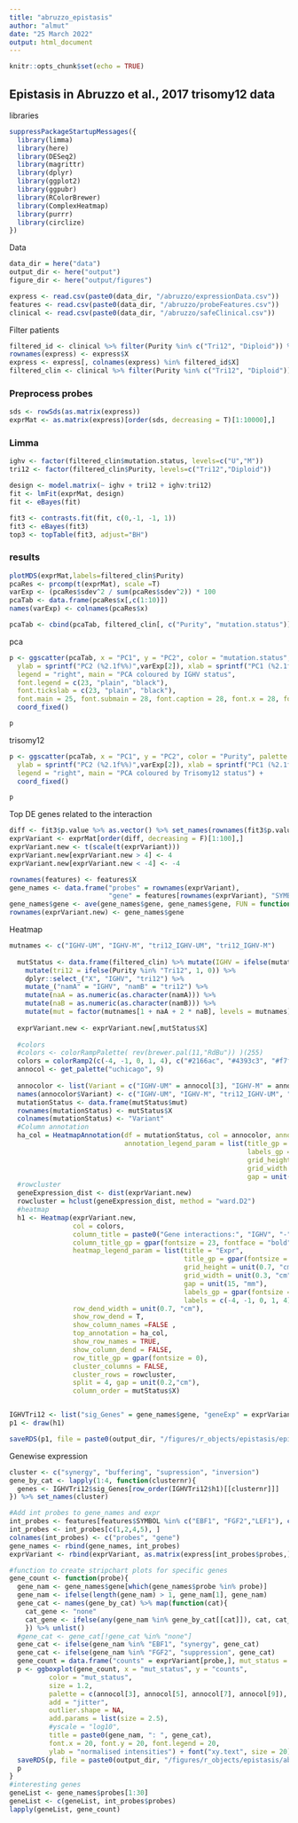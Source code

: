 ```yaml
---
title: "abruzzo_epistasis"
author: "almut"
date: "25 March 2022"
output: html_document
---
```


```r
knitr::opts_chunk$set(echo = TRUE)
```

## Epistasis in Abruzzo et al., 2017 trisomy12 data

libraries
```r
suppressPackageStartupMessages({
  library(limma)
  library(here)
  library(DESeq2)
  library(magrittr)
  library(dplyr)
  library(ggplot2)
  library(ggpubr)
  library(RColorBrewer)
  library(ComplexHeatmap)
  library(purrr)
  library(circlize)
})
```

Data
```r
data_dir = here("data")
output_dir <- here("output")
figure_dir <- here("output/figures")

express <- read.csv(paste0(data_dir, "/abruzzo/expressionData.csv"))
features <- read.csv(paste0(data_dir, "/abruzzo/probeFeatures.csv"))
clinical <- read.csv(paste0(data_dir, "/abruzzo/safeClinical.csv"))


```

Filter patients
```r
filtered_id <- clinical %>% filter(Purity %in% c("Tri12", "Diploid")) %>% select(X)
rownames(express) <- express$X
express <- express[, colnames(express) %in% filtered_id$X]
filtered_clin <- clinical %>% filter(Purity %in% c("Tri12", "Diploid"))
```

### Preprocess probes
```r
sds <- rowSds(as.matrix(express))
exprMat <- as.matrix(express)[order(sds, decreasing = T)[1:10000],]
```



### Limma
```r
ighv <- factor(filtered_clin$mutation.status, levels=c("U","M"))
tri12 <- factor(filtered_clin$Purity, levels=c("Tri12","Diploid"))

design <- model.matrix(~ ighv + tri12 + ighv:tri12)
fit <- lmFit(exprMat, design)
fit <- eBayes(fit)

fit3 <- contrasts.fit(fit, c(0,-1, -1, 1))
fit3 <- eBayes(fit3)
top3 <- topTable(fit3, adjust="BH")
```

### results
```r
plotMDS(exprMat,labels=filtered_clin$Purity)
pcaRes <- prcomp(t(exprMat), scale =T)
varExp <- (pcaRes$sdev^2 / sum(pcaRes$sdev^2)) * 100
pcaTab <- data.frame(pcaRes$x[,c(1:10)])
names(varExp) <- colnames(pcaRes$x)

pcaTab <- cbind(pcaTab, filtered_clin[, c("Purity", "mutation.status")])


```

pca
```r
p <- ggscatter(pcaTab, x = "PC1", y = "PC2", color = "mutation.status", palette = "jco", size = 3,
  ylab = sprintf("PC2 (%2.1f%%)",varExp[2]), xlab = sprintf("PC1 (%2.1f%%)",varExp[1]), 
  legend = "right", main = "PCA coloured by IGHV status", 
  font.legend = c(23, "plain", "black"), 
  font.tickslab = c(23, "plain", "black"), 
  font.main = 25, font.submain = 28, font.caption = 28, font.x = 28, font.y= 28) + 
  coord_fixed()

p
```

trisomy12
```r

p <- ggscatter(pcaTab, x = "PC1", y = "PC2", color = "Purity", palette = "jco", size = 3, shape = "mutation.status",
  ylab = sprintf("PC2 (%2.1f%%)",varExp[2]), xlab = sprintf("PC1 (%2.1f%%)",varExp[1]), 
  legend = "right", main = "PCA coloured by Trisomy12 status") + 
  coord_fixed()

p
```

Top DE genes related to the interaction
```r
diff <- fit3$p.value %>% as.vector() %>% set_names(rownames(fit3$p.value))
exprVariant <- exprMat[order(diff, decreasing = F)[1:100],]
exprVariant.new <- t(scale(t(exprVariant)))
exprVariant.new[exprVariant.new > 4] <- 4
exprVariant.new[exprVariant.new < -4] <- -4

rownames(features) <- features$X
gene_names <- data.frame("probes" = rownames(exprVariant), 
                         "gene" = features[rownames(exprVariant), "SYMBOL"])
gene_names$gene <- ave(gene_names$gene, gene_names$gene, FUN = function(i) paste0(i, '_', seq_along(i)))
rownames(exprVariant.new) <- gene_names$gene
```


Heatmap
```r
mutnames <- c("IGHV-UM", "IGHV-M", "tri12_IGHV-UM", "tri12_IGHV-M")
  
  mutStatus <- data.frame(filtered_clin) %>% mutate(IGHV = ifelse(mutation.status %in% "M", 1, 0)) %>% 
    mutate(tri12 = ifelse(Purity %in% "Tri12", 1, 0)) %>% 
    dplyr::select_("X", "IGHV", "tri12") %>% 
    mutate_("namA" = "IGHV", "namB" = "tri12") %>% 
    mutate(naA = as.numeric(as.character(namA))) %>% 
    mutate(naB = as.numeric(as.character(namB))) %>% 
    mutate(mut = factor(mutnames[1 + naA + 2 * naB], levels = mutnames)) %>% arrange(mut)
  
  exprVariant.new <- exprVariant.new[,mutStatus$X]
  
  #colors
  #colors <- colorRampPalette( rev(brewer.pal(11,"RdBu")) )(255)
  colors = colorRamp2(c(-4, -1, 0, 1, 4), c("#2166ac", "#4393c3", "#f7f7f7", "#d6604d", "#b2182b"))
  annocol <- get_palette("uchicago", 9)
  
  annocolor <- list(Variant = c("IGHV-UM" = annocol[3], "IGHV-M" = annocol[5], "tri12_IGHV-UM" = annocol[7], "tri12_IGHV-M" = annocol[9]))
  names(annocolor$Variant) <- c("IGHV-UM", "IGHV-M", "tri12_IGHV-UM", "tri12_IGHV-M")
  mutationStatus <- data.frame(mutStatus$mut)
  rownames(mutationStatus) <- mutStatus$X
  colnames(mutationStatus) <- "Variant"
  #Column annotation
  ha_col = HeatmapAnnotation(df = mutationStatus, col = annocolor, annotation_height = unit(1.8, "cm"),
                             annotation_legend_param = list(title_gp = gpar(fontsize = 23), 
                                                            labels_gp = gpar(fontsize = 18),  
                                                            grid_height = unit(0.7, "cm"), 
                                                            grid_width = unit(0.3, "cm"), 
                                                            gap = unit(15, "mm")))
  #rowcluster
  geneExpression_dist <- dist(exprVariant.new)
  rowcluster = hclust(geneExpression_dist, method = "ward.D2")
  #heatmap
  h1 <- Heatmap(exprVariant.new, 
                col = colors,
                column_title = paste0("Gene interactions:", "IGHV", "-", "trisomy12"), 
                column_title_gp = gpar(fontsize = 23, fontface = "bold"), 
                heatmap_legend_param = list(title = "Expr", 
                                            title_gp = gpar(fontsize = 23), 
                                            grid_height = unit(0.7, "cm"), 
                                            grid_width = unit(0.3, "cm"), 
                                            gap = unit(15, "mm"), 
                                            labels_gp = gpar(fontsize = 18), 
                                            labels = c(-4, -1, 0, 1, 4)), 
                row_dend_width = unit(0.7, "cm"), 
                show_row_dend = T, 
                show_column_names =FALSE ,
                top_annotation = ha_col,
                show_row_names = TRUE, 
                show_column_dend = FALSE, 
                row_title_gp = gpar(fontsize = 0),
                cluster_columns = FALSE, 
                cluster_rows = rowcluster, 
                split = 4, gap = unit(0.2,"cm"), 
                column_order = mutStatus$X)


IGHVTri12 <- list("sig_Genes" = gene_names$gene, "geneExp" = exprVariant.new, "h1"= h1)
p1 <- draw(h1) 

saveRDS(p1, file = paste0(output_dir, "/figures/r_objects/epistasis/epistasis_heatmap_abruzzo.rds"))
```

Genewise expression
```r
cluster <- c("synergy", "buffering", "supression", "inversion")
gene_by_cat <- lapply(1:4, function(clusternr){
  genes <- IGHVTri12$sig_Genes[row_order(IGHVTri12$h1)[[clusternr]]]
}) %>% set_names(cluster)

#Add int probes to gene_names and expr
int_probes <- features[features$SYMBOL %in% c("EBF1", "FGF2","LEF1"), c("X", "SYMBOL")]
int_probes <- int_probes[c(1,2,4,5), ]
colnames(int_probes) <- c("probes", "gene")
gene_names <- rbind(gene_names, int_probes)
exprVariant <- rbind(exprVariant, as.matrix(express[int_probes$probes,]))

#function to create stripchart plots for specific genes
gene_count <- function(probe){
  gene_nam <- gene_names$gene[which(gene_names$probe %in% probe)]
  gene_nam <- ifelse(length(gene_nam) > 1, gene_nam[1], gene_nam)
  gene_cat <- names(gene_by_cat) %>% map(function(cat){
    cat_gene <- "none"
    cat_gene <- ifelse(any(gene_nam %in% gene_by_cat[[cat]]), cat, cat_gene) 
    }) %>% unlist()
  #gene_cat <- gene_cat[!gene_cat %in% "none"]
  gene_cat <- ifelse(gene_nam %in% "EBF1", "synergy", gene_cat)
  gene_cat <- ifelse(gene_nam %in% "FGF2", "suppression", gene_cat)
  gene_count = data.frame("counts" = exprVariant[probe,], mut_status = mutationStatus[colnames(exprVariant), "Variant"])
  p <- ggboxplot(gene_count, x = "mut_status", y = "counts",
          color = "mut_status",
          size = 1.2,
          palette = c(annocol[3], annocol[5], annocol[7], annocol[9]),
          add = "jitter",
          outlier.shape = NA,
          add.params = list(size = 2.5),
          #yscale = "log10",
          title = paste0(gene_nam, ": ", gene_cat),
          font.x = 20, font.y = 20, font.legend = 20, 
          ylab = "normalised intensities") + font("xy.text", size = 20) + font("title", size = 20, face = "bold")
  saveRDS(p, file = paste0(output_dir, "/figures/r_objects/epistasis/abruzzo/de_genes/", gene_nam, ".rds"))
  p
}
#interesting genes
geneList <- gene_names$probes[1:30]
geneList <- c(geneList, int_probes$probes)
lapply(geneList, gene_count)


```

